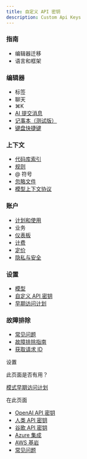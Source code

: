 ```yaml
---
title: 自定义 API 密钥
description: Custom Api Keys
---
```


 
### 指南

- 编辑器迁移
- 语言和框架

### 编辑器

- 标签
- 聊天
- ⌘K
- [AI 提交消息](https://docs.cursor.com/more/ai-commit-message)
- [记事本（测试版）](https://docs.cursor.com/beta/notepads)
- [键盘快捷键](https://docs.cursor.com/kbd)

### 上下文

- [代码库索引](https://docs.cursor.com/context/codebase-indexing)
- [规则](https://docs.cursor.com/context/rules)
- @ 符号
- [忽略文件](https://docs.cursor.com/context/ignore-files)
- [模型上下文协议](https://docs.cursor.com/context/model-context-protocol)

### 账户

- [计划和使用](https://docs.cursor.com/account/plans-and-usage)
- 业务
- [仪表板](https://docs.cursor.com/account/dashboard)
- [计费](https://docs.cursor.com/account/billing)
- [定价](https://cursor.com/pricing)
- [隐私与安全](https://docs.cursor.com/account/privacy)

### 设置

- [模型](https://docs.cursor.com/settings/models)
- [自定义 API 密钥](https://docs.cursor.com/settings/api-keys)
- [早期访问计划](https://docs.cursor.com/settings/beta)

### 故障排除

- [常见问题](https://docs.cursor.com/troubleshooting/common-issues)
- [故障排除指南](https://docs.cursor.com/troubleshooting/troubleshooting-guide)
- [获取请求 ID](https://docs.cursor.com/troubleshooting/request-reporting)

设置

此页面是否有用？

[模式早期](https://docs.cursor.com/settings/models)[访问计划](https://docs.cursor.com/settings/beta)

在此页面

- [OpenAI API 密钥](https://docs.cursor.com/settings/api-keys#openai-api-keys)
- [人类 API 密钥](https://docs.cursor.com/settings/api-keys#anthropic-api-keys)
- [谷歌 API 密钥](https://docs.cursor.com/settings/api-keys#google-api-keys)
- [Azure 集成](https://docs.cursor.com/settings/api-keys#azure-integration)
- [AWS 基岩](https://docs.cursor.com/settings/api-keys#aws-bedrock)
- [常见问题](https://docs.cursor.com/settings/api-keys#faq)